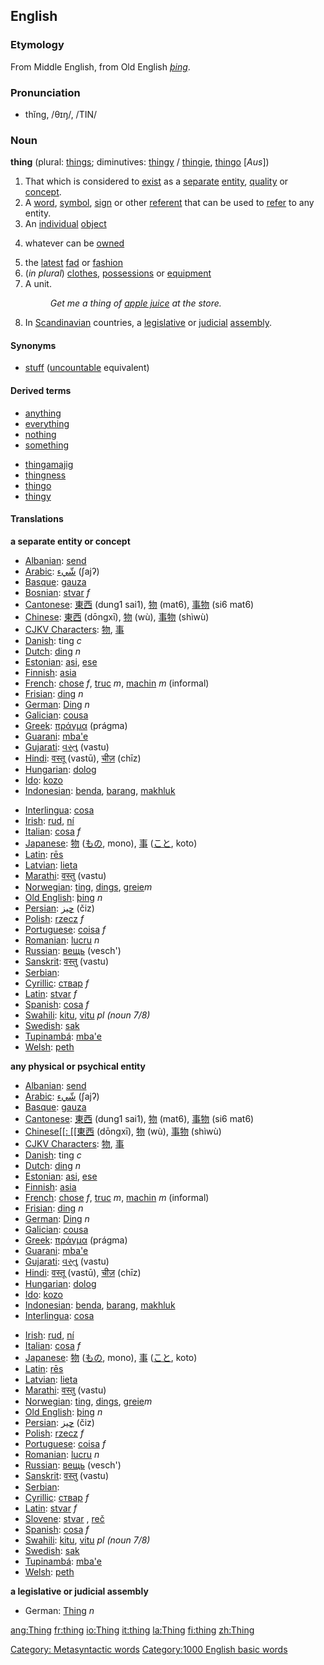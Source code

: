 ==English==

{{rank|got|let|world|194|thing|set|told|both}}

===Etymology===
From Middle English, from Old English ''[[þing]]''.

===Pronunciation===
*thĭng, /θɪŋ/, /TIN/

===Noun===
'''thing''' (plural: [[things]]; diminutives: [[thingy]] / [[thingie]], [[thingo]] [''Aus''])

# That which is considered to [[exist]] as a [[separate]] [[entity]], [[quality]] or [[concept]].
# A [[word]], [[symbol]], [[sign]] or other [[referent]] that can be used to [[refer]] to any entity.
# An [[individual]] [[object]]
#{{law}} whatever can be [[owned]]
# the [[latest]] [[fad]] or [[fashion]]
#(''in plural'') [[clothes]], [[possessions]] or [[equipment]]
#A unit. 
#:''Get me a thing of [[apple juice]] at the store.''
# In [[Scandinavian]] countries, a [[legislative]] or [[judicial]] [[assembly]].

====Synonyms====
*[[stuff]] ([[uncountable]] equivalent)

====Derived terms====
{{top}}
*[[anything]]
*[[everything]]
*[[nothing]]
*[[something]]
{{mid}}
*[[thingamajig]]<!-- various spellings -->
*[[thingness]]
*[[thingo]]
*[[thingy]]
{{bottom}}

====Translations====
'''a separate entity or concept'''
{{top}}
*[[Albanian]]: [[send]]
*[[Arabic]]: [[شيء|شّيء]] (ʃajʔ)
*[[Basque]]: [[gauza]]
*[[Bosnian]]: [[stvar]] ''f''
*[[Cantonese]]: [[東西]] (dung1 sai1), [[物]] (mat6), [[事物]] (si6 mat6)
*[[Chinese]]: [[東西]] (dōngxī), [[物]] (wù), [[事物]] (shìwù)
*[[CJKV Characters]]: [[物]], [[事]]
*[[Danish]]: ting ''c''
*[[Dutch]]: [[ding]] ''n''
*[[Estonian]]: [[asi]], [[ese]]
*[[Finnish]]: [[asia]]
*[[French]]:  [[chose]] ''f'', [[truc]] ''m'', [[machin]] ''m'' (informal)
*[[Frisian]]: [[ding]] ''n''
*[[German]]: [[Ding]] ''n''
*[[Galician]]: [[cousa]]
*[[Greek]]: [[πράγμα]] (prágma)
*[[Guarani]]: [[mba'e]]
*[[Gujarati]]: [[વસ્તુ]] (vastu)
*[[Hindi]]: [[वस्तू]] (vastū), [[चीज़]] (chīz)
*[[Hungarian]]: [[dolog]]
*[[Ido]]: [[kozo]]
*[[Indonesian]]: [[benda]], [[barang]], [[makhluk]]
{{mid}}
*[[Interlingua]]: [[cosa]]
*[[Irish]]: [[rud]], [[ní]]
*[[Italian]]: [[cosa]] ''f''
*[[Japanese]]: [[物]] ([[もの]], mono), [[事]] ([[こと]], koto)
*[[Latin]]: [[rēs]]
*[[Latvian]]: [[lieta]]
*[[Marathi]]: [[वस्तु]] (vastu)
*[[Norwegian]]: [[ting]], [[dings]], [[greie]]''m''
*[[Old English]]: [[þing]] ''n''
*[[Persian]]: [[چيز]] (čiz)
*[[Polish]]: [[rzecz]] ''f''
*[[Portuguese]]: [[coisa]] ''f''
*[[Romanian]]: [[lucru]] ''n''
*[[Russian]]: [[вещь]] (vesch')
*[[Sanskrit]]: [[वस्तु]] (vastu)
*[[Serbian]]:
*[[Cyrillic]]: [[ствар]] ''f''
*[[Latin]]: [[stvar]] ''f''
*[[Spanish]]: [[cosa]] ''f''
*[[Swahili]]: [[kitu]], [[vitu]] ''pl (noun 7/8)''
*[[Swedish]]: [[sak]]
*[[Tupinambá]]: [[mba'e]]
*[[Welsh]]: [[peth]]
{{bottom}}

'''any physical or psychical entity'''
{{top}}
*[[Albanian]]: [[send]]
*[[Arabic]]: [[شيء|شّيء]] (ʃajʔ)
*[[Basque]]: [[gauza]]
*[[Cantonese]]: [[東西]] (dung1 sai1), [[物]] (mat6), [[事物]] (si6 mat6)
*[[Chinese[[: [[東西]] (dōngxī), [[物]] (wù), [[事物]] (shìwù)
*[[CJKV Characters]]: [[物]], [[事]]
*[[Danish]]: ting ''c''
*[[Dutch]]: [[ding]] ''n''
*[[Estonian]]: [[asi]], [[ese]]
*[[Finnish]]: [[asia]]
*[[French]]:  [[chose]] ''f'', [[truc]] ''m'', [[machin]] ''m'' (informal)
*[[Frisian]]: [[ding]] ''n''
*[[German]]: [[Ding]] ''n''
*[[Galician]]: [[cousa]]
*[[Greek]]: [[πράγμα]] (prágma)
*[[Guarani]]: [[mba'e]]
*[[Gujarati]]: [[વસ્તુ]] (vastu)
*[[Hindi]]: [[वस्तू]] (vastū), [[चीज़]] (chīz)
*[[Hungarian]]: [[dolog]]
*[[Ido]]: [[kozo]]
*[[Indonesian]]: [[benda]], [[barang]], [[makhluk]]
*[[Interlingua]]: [[cosa]]
{{mid}}
*[[Irish]]: [[rud]], [[ní]]
*[[Italian]]: [[cosa]] ''f''
*[[Japanese]]: [[物]] ([[もの]], mono), [[事]] ([[こと]], koto)
*[[Latin]]: [[res|rēs]]
*[[Latvian]]: [[lieta]]
*[[Marathi]]: [[वस्तु]] (vastu)
*[[Norwegian]]: [[ting]], [[dings]], [[greie]]''m''
*[[Old English]]: [[þing]] ''n''
*[[Persian]]: [[چيز]] (čiz)
*[[Polish]]: [[rzecz]] ''f''
*[[Portuguese]]: [[coisa]] ''f''
*[[Romanian]]: [[lucru]] ''n''
*[[Russian]]: [[вещь]] (vesch')
*[[Sanskrit]]: [[वस्तु]] (vastu)
*[[Serbian]]:
*[[Cyrillic]]: [[ствар]] ''f''
*[[Latin]]: [[stvar]] ''f''
*[[Slovene]]: [[stvar]] {{f}}, [[reč]] {{f}}
*[[Spanish]]: [[cosa]] ''f''
*[[Swahili]]: [[kitu]], [[vitu]] ''pl (noun 7/8)''
*[[Swedish]]: [[sak]]
*[[Tupinambá]]: [[mba'e]]
*[[Welsh]]: [[peth]]
{{bottom}}

'''a legislative or judicial assembly'''
{{top}}
*German: [[Thing]] ''n''
{{mid}}
{{bottom}}

[[Category: Metasyntactic words]]
[[Category:1000 English basic words]]

[[ang:Thing]]
[[fr:thing]]
[[io:Thing]]
[[it:thing]]
[[la:Thing]]
[[fi:thing]]
[[zh:Thing]]